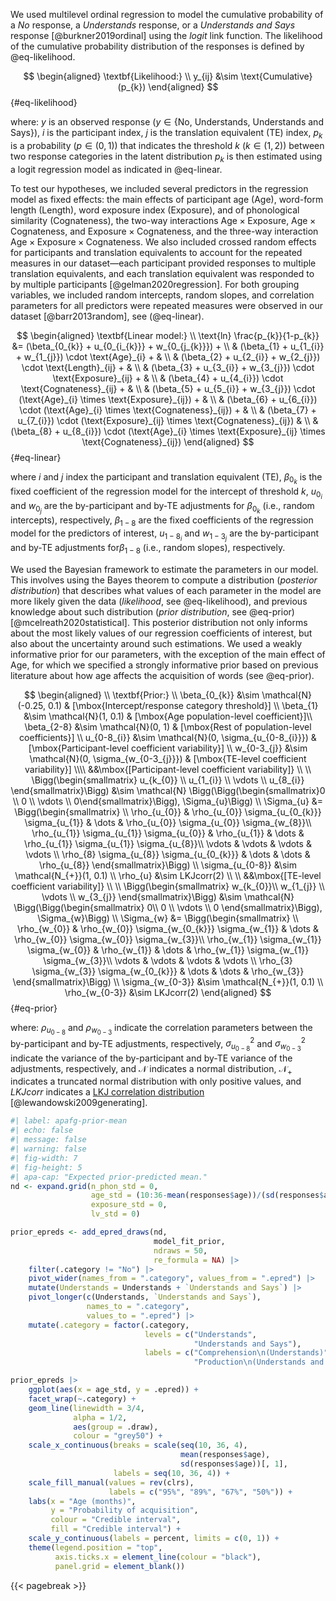 We used multilevel ordinal regression to model the cumulative probability of a *No* response, a *Understands* response, or a *Understands and Says* response [@burkner2019ordinal] using the *logit* link function. The likelihood of the cumulative probability distribution of the responses is defined by @eq-likelihood. 

$$
\begin{aligned}
\textbf{Likelihood:} \\
y_{ij} &\sim \text{Cumulative}(p_{k})
\end{aligned}
$$ {#eq-likelihood}

where: $y$ is an observed response ($y \in \{\text{No, Understands, Understands and Says}\}$), $i$ is the participant index, $j$ is the translation equivalent (TE) index, $p_{k}$ is a probability ($p \in (0, 1)$) that indicates the threshold $k$ ($k \in (1, 2)$) between two response categories in the latent distribution $p_{k}$ is then estimated using a logit regression model as indicated in @eq-linear.

To test our hypotheses, we included several predictors in the regression model as fixed effects: the main effects of participant age ($\text{Age}$), word-form length ($\text{Length}$), word exposure index ($\text{Exposure}$), and of phonological similarity ($\text{Cognateness}$), the two-way interactions $\text{Age} \times \text{Exposure}$, $\text{Age} \times \text{Cognateness}$, and $\text{Exposure} \times \text{Cognateness}$, and the three-way interaction $\text{Age} \times \text{Exposure} \times \text{Cognateness}$. We also included crossed random effects for participants and translation equivalents to account for the repeated measures in our dataset---each participant provided responses to multiple translation equivalents, and each translation equivalent was responded to by multiple participants [@gelman2020regression]. For both grouping variables, we included random intercepts, random slopes, and correlation parameters for all predictors were repeated measures were observed in our dataset [@barr2013random], see (@eq-linear). 

$$
\begin{aligned}
\textbf{Linear model:} \\
\text{ln} \frac{p_{k}}{1-p_{k}} &= (\beta_{0_{k}} + u_{0_{i_{k}}} + w_{0_{j_{k}}}) + \\
& (\beta_{1} + u_{1_{i}} + w_{1_{j}}) \cdot \text{Age}_{i} + & \\
& (\beta_{2} + u_{2_{i}} + w_{2_{j}}) \cdot \text{Length}_{ij} + & \\
& (\beta_{3} + u_{3_{i}} + w_{3_{j}}) \cdot \text{Exposure}_{ij} + & \\
& (\beta_{4} + u_{4_{i}}) \cdot \text{Cognateness}_{ij} + & \\
& (\beta_{5} + u_{5_{i}} + w_{3_{j}}) \cdot (\text{Age}_{i} \times \text{Exposure}_{ij}) + & \\
& (\beta_{6} + u_{6_{i}}) \cdot (\text{Age}_{i} \times \text{Cognateness}_{ij}) + & \\
& (\beta_{7} + u_{7_{i}}) \cdot (\text{Exposure}_{ij} \times \text{Cognateness}_{ij}) & \\
& (\beta_{8} + u_{8_{i}}) \cdot (\text{Age}_{i} \times \text{Exposure}_{ij} \times \text{Cognateness}_{ij})
\end{aligned}
$$ {#eq-linear}

where $i$ and $j$ index the participant and translation equivalent (TE), $\beta_{0_k}$ is the fixed coefficient of the regression model for the intercept of threshold $k$, $u_{0_{i}}$ and $w_{0_{j}}$ are the by-participant and by-TE adjustments for $\beta_{0_{k}}$ (i.e., random intercepts), respectively, $\beta_{1-8}$ are the fixed coefficients of the regression model for the predictors of interest, $u_{1-8_{i}}$ and $w_{1-3_{j}}$ are the by-participant and by-TE adjustments for$\beta_{1-8}$ (i.e., random slopes), respectively.

We used the Bayesian framework to estimate the parameters in our model. This involves using the Bayes theorem to compute a distribution (*posterior distribution*) that describes what values of each parameter in the model are more likely given the data (*likelihood*, see @eq-likelihood), and previous knowledge about such distribution (*prior distribution*, see @eq-prior) [@mcelreath2020statistical]. This posterior distribution not only informs about the most likely values of our regression coefficients of interest, but also about the uncertainty around such estimations. We used a weakly informative prior for our parameters, with the exception of the main effect of $\text{Age}$, for which we specified a strongly informative prior based on previous literature about how age affects the acquisition of words (see @eq-prior).

$$
\begin{aligned}
\\
\textbf{Prior:} \\
\beta_{0_{k}} &\sim \mathcal{N}(-0.25, 0.1) & [\mbox{Intercept/response category threshold}] \\
\beta_{1} &\sim \mathcal{N}(1, 0.1) & [\mbox{Age population-level coefficient}]\\
\beta_{2-8} &\sim \mathcal{N}(0, 1) & [\mbox{Rest of population-level coefficients}] \\
u_{0-8_{i}} &\sim \mathcal{N}(0, \sigma_{u_{0-8_{i}}}) & [\mbox{Participant-level coefficient variability}] \\
w_{0-3_{j}} &\sim \mathcal{N}(0, \sigma_{w_{0-3_{j}}}) & [\mbox{TE-level coefficient variability}] \\\\
&&\mbox{[Participant-level coefficient variability]} \\ \\
\Bigg(\begin{smallmatrix}
u_{k_{0}} \\ 
u_{1_{i}} \\ 
\vdots \\ 
u_{8_{i}} 
\end{smallmatrix}\Bigg) &\sim \mathcal{N} 
\Bigg(\Bigg(\begin{smallmatrix}0 \\
0 \\ 
\vdots \\
0\end{smallmatrix}\Bigg), \Sigma_{u}\Bigg) \\
\Sigma_{u} &= \Bigg(\begin{smallmatrix} \\
\rho_{u_{0}} & \rho_{u_{0}} \sigma_{u_{0_{k}}} \sigma_{u_{1}} & \dots & \rho_{u_{0}} \sigma_{u_{0}} \sigma_{w_{8}}\\ 
\rho_{u_{1}} \sigma_{u_{1}} \sigma_{u_{0}} & \rho_{u_{1}} & \dots & \rho_{u_{1}} \sigma_{u_{1}} \sigma_{u_{8}}\\ 
\vdots & \vdots & \vdots & \vdots \\
\rho_{8} \sigma_{u_{8}} \sigma_{u_{0_{k}}} & \dots & \dots & \rho_{u_{8}} \end{smallmatrix}\Bigg) \\
\sigma_{u_{0-8}} &\sim \mathcal{N_{+}}(1, 0.1) \\
\rho_{u} &\sim LKJcorr(2) \\
\\
&&\mbox{[TE-level coefficient variability]} \\ \\
\Bigg(\begin{smallmatrix}
w_{k_{0}}\\ 
w_{1_{j}} \\ 
\vdots \\ 
w_{3_{j}} 
\end{smallmatrix}\Bigg) &\sim \mathcal{N} \Bigg(\Bigg(\begin{smallmatrix}
0\\ 
0 \\ 
\vdots \\
0 
\end{smallmatrix}\Bigg), \Sigma_{w}\Bigg) \\
\Sigma_{w} &= \Bigg(\begin{smallmatrix} \\
\rho_{w_{0}} & \rho_{w_{0}} \sigma_{w_{0_{k}}} \sigma_{w_{1}} & \dots & \rho_{w_{0}} \sigma_{w_{0}} \sigma_{w_{3}}\\ 
\rho_{w_{1}} \sigma_{w_{1}} \sigma_{w_{0}} & \rho_{w_{1}} & \dots & \rho_{w_{1}} \sigma_{w_{1}} \sigma_{w_{3}}\\ 
\vdots & \vdots & \vdots & \vdots \\
\rho_{3} \sigma_{w_{3}} \sigma_{w_{0_{k}}} & \dots & \dots & \rho_{w_{3}} \end{smallmatrix}\Bigg) \\
\sigma_{w_{0-3}} &\sim \mathcal{N_{+}}(1, 0.1) \\
\rho_{w_{0-3}} &\sim LKJcorr(2)
\end{aligned}
$$ {#eq-prior}

where: $\rho_{u_{0-8}}$ and $\rho_{w_{0-3}}$ indicate the correlation parameters between the by-participant and by-TE adjustments, respectively, $\sigma_{u_{0-8}}^2$ and $\sigma_{w_{0-3}}^2$ indicate the variance of the by-participant and by-TE variance of the adjustments, respectively, and $\mathcal{N}$ indicates a normal distribution, $\mathcal{N}_{+}$ indicates a truncated normal distribution with only positive values, and $LKJcorr$ indicates a [LKJ correlation distribution](https://mc-stan.org/docs/2_22/functions-reference/lkj-correlation.html) [@lewandowski2009generating].

```r
#| label: apafg-prior-mean
#| echo: false
#| message: false
#| warning: false
#| fig-width: 7
#| fig-height: 5
#| apa-cap: "Expected prior-predicted mean."
nd <- expand.grid(n_phon_std = 0,
                  age_std = (10:36-mean(responses$age))/(sd(responses$age)),
                  exposure_std = 0,
                  lv_std = 0)

prior_epreds <- add_epred_draws(nd, 
                                model_fit_prior,
                                ndraws = 50, 
                                re_formula = NA) |> 
    filter(.category != "No") |> 
    pivot_wider(names_from = ".category", values_from = ".epred") |> 
    mutate(Understands = Understands + `Understands and Says`) |> 
    pivot_longer(c(Understands, `Understands and Says`),
                 names_to = ".category",
                 values_to = ".epred") |> 
    mutate(.category = factor(.category,
                              levels = c("Understands",
                                         "Understands and Says"),
                              labels = c("Comprehension\n(Understands)",
                                         "Production\n(Understands and Says)")))

prior_epreds |> 
    ggplot(aes(x = age_std, y = .epred)) +
    facet_wrap(~.category) +
    geom_line(linewidth = 3/4,
              alpha = 1/2,
              aes(group = .draw),
              colour = "grey50") + 
    scale_x_continuous(breaks = scale(seq(10, 36, 4), 
                                      mean(responses$age), 
                                      sd(responses$age))[, 1],
                       labels = seq(10, 36, 4)) +
    scale_fill_manual(values = rev(clrs), 
                      labels = c("95%", "89%", "67%", "50%")) +
    labs(x = "Age (months)", 
         y = "Probability of acquisition",
         colour = "Credible interval", 
         fill = "Credible interval") +
    scale_y_continuous(labels = percent, limits = c(0, 1)) +
    theme(legend.position = "top",
          axis.ticks.x = element_line(colour = "black"),
          panel.grid = element_blank())
```

{{< pagebreak >}}
